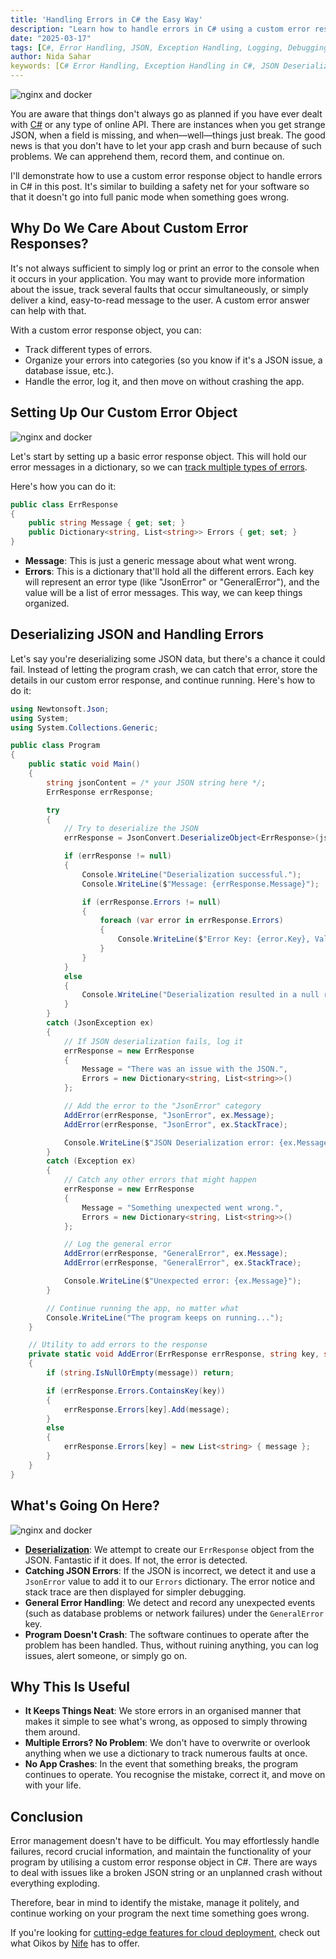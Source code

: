 ```yaml
---
title: 'Handling Errors in C# the Easy Way'
description: "Learn how to handle errors in C# using a custom error response object. This guide covers structured error tracking, JSON deserialization handling, and ensuring your application doesn't crash when unexpected issues arise."
date: "2025-03-17"
tags: [C#, Error Handling, JSON, Exception Handling, Logging, Debugging, Software Development, .NET, Programming, Best Practices]
author: Nida Sahar
keywords: [C# Error Handling, Exception Handling in C#, JSON Deserialization, Logging Errors, Debugging in C#, .NET Development, Custom Error Responses, Application Stability]
---
```


![nginx and docker](https://raw.githubusercontent.com/nifetency/nife-blog-content/main/blog/img/11075021.jpg)
<br/>

You are aware that things don't always go as planned if you have ever dealt with [C#](https://www.w3schools.com/cs/index.php) or any type of online API. There are instances when you get strange JSON, when a field is missing, and when—well—things just break. The good news is that you don't have to let your app crash and burn because of such problems. We can apprehend them, record them, and continue on.

I'll demonstrate how to use a custom error response object to handle errors in C# in this post. It's similar to building a safety net for your software so that it doesn't go into full panic mode when something goes wrong.

## Why Do We Care About Custom Error Responses?

It's not always sufficient to simply log or print an error to the console when it occurs in your application. You may want to provide more information about the issue, track several faults that occur simultaneously, or simply deliver a kind, easy-to-read message to the user. A custom error answer can help with that.

With a custom error response object, you can:
- Track different types of errors.
- Organize your errors into categories (so you know if it's a JSON issue, a database issue, etc.).
- Handle the error, log it, and then move on without crashing the app.

## Setting Up Our Custom Error Object

![nginx and docker](https://raw.githubusercontent.com/nifetency/nife-blog-content/main/blog/img/6199776.jpg)
<br/>

Let's start by setting up a basic error response object. This will hold our error messages in a dictionary, so we can [track multiple types of errors](https://tutorials.eu/how-to-catch-multiple-exceptions-c-sharp/).

Here's how you can do it:

```csharp
public class ErrResponse
{
    public string Message { get; set; }
    public Dictionary<string, List<string>> Errors { get; set; }
}
```

- **Message**: This is just a generic message about what went wrong.
- **Errors**: This is a dictionary that'll hold all the different errors. Each key will represent an error type (like "JsonError" or "GeneralError"), and the value will be a list of error messages. This way, we can keep things organized.

## Deserializing JSON and Handling Errors

Let's say you're deserializing some JSON data, but there's a chance it could fail. Instead of letting the program crash, we can catch that error, store the details in our custom error response, and continue running. Here's how to do it:

```csharp
using Newtonsoft.Json;
using System;
using System.Collections.Generic;

public class Program
{
    public static void Main()
    {
        string jsonContent = /* your JSON string here */;
        ErrResponse errResponse;

        try
        {
            // Try to deserialize the JSON
            errResponse = JsonConvert.DeserializeObject<ErrResponse>(jsonContent);

            if (errResponse != null)
            {
                Console.WriteLine("Deserialization successful.");
                Console.WriteLine($"Message: {errResponse.Message}");

                if (errResponse.Errors != null)
                {
                    foreach (var error in errResponse.Errors)
                    {
                        Console.WriteLine($"Error Key: {error.Key}, Values: {string.Join(", ", error.Value)}");
                    }
                }
            }
            else
            {
                Console.WriteLine("Deserialization resulted in a null response.");
            }
        }
        catch (JsonException ex)
        {
            // If JSON deserialization fails, log it
            errResponse = new ErrResponse
            {
                Message = "There was an issue with the JSON.",
                Errors = new Dictionary<string, List<string>>()
            };

            // Add the error to the "JsonError" category
            AddError(errResponse, "JsonError", ex.Message);
            AddError(errResponse, "JsonError", ex.StackTrace);

            Console.WriteLine($"JSON Deserialization error: {ex.Message}");
        }
        catch (Exception ex)
        {
            // Catch any other errors that might happen
            errResponse = new ErrResponse
            {
                Message = "Something unexpected went wrong.",
                Errors = new Dictionary<string, List<string>>()
            };

            // Log the general error
            AddError(errResponse, "GeneralError", ex.Message);
            AddError(errResponse, "GeneralError", ex.StackTrace);

            Console.WriteLine($"Unexpected error: {ex.Message}");
        }

        // Continue running the app, no matter what
        Console.WriteLine("The program keeps on running...");
    }

    // Utility to add errors to the response
    private static void AddError(ErrResponse errResponse, string key, string message)
    {
        if (string.IsNullOrEmpty(message)) return;

        if (errResponse.Errors.ContainsKey(key))
        {
            errResponse.Errors[key].Add(message);
        }
        else
        {
            errResponse.Errors[key] = new List<string> { message };
        }
    }
}
```

## What's Going On Here?
![nginx and docker](https://raw.githubusercontent.com/nifetency/nife-blog-content/main/blog/img/8712631.jpg)
<br/>

- **[Deserialization](https://learn.microsoft.com/en-us/dotnet/standard/serialization/system-text-json/deserialization)**: We attempt to create our `ErrResponse` object from the JSON. Fantastic if it does. If not, the error is detected.
- **Catching JSON Errors**: If the JSON is incorrect, we detect it and use a `JsonError` value to add it to our `Errors` dictionary. The error notice and stack trace are then displayed for simpler debugging.
- **General Error Handling**: We detect and record any unexpected events (such as database problems or network failures) under the `GeneralError` key.
- **Program Doesn't Crash**: The software continues to operate after the problem has been handled. Thus, without ruining anything, you can log issues, alert someone, or simply go on.

## Why This Is Useful

- **It Keeps Things Neat**: We store errors in an organised manner that makes it simple to see what's wrong, as opposed to simply throwing them around.
- **Multiple Errors? No Problem**: We don't have to overwrite or overlook anything when we use a dictionary to track numerous faults at once.
- **No App Crashes**: In the event that something breaks, the program continues to operate. You recognise the mistake, correct it, and move on with your life.

## Conclusion

Error management doesn't have to be difficult. You may effortlessly handle failures, record crucial information, and maintain the functionality of your program by utilising a custom error response object in C#. There are ways to deal with issues like a broken JSON string or an unplanned crash without everything exploding.

Therefore, bear in mind to identify the mistake, manage it politely, and continue working on your program the next time something goes wrong.

If you're looking for [cutting-edge features for cloud deployment](https://nife.io/oikos/features), check out what Oikos by [Nife](https://nife.io) has to offer.

